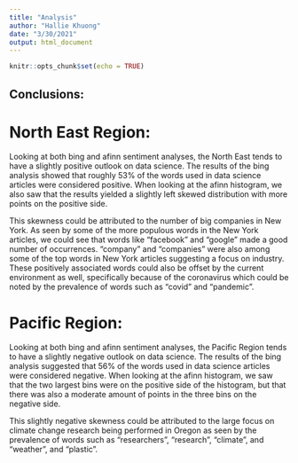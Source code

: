 ```yaml
---
title: "Analysis"
author: "Hallie Khuong"
date: "3/30/2021"
output: html_document
---
```


```r
knitr::opts_chunk$set(echo = TRUE)
```

## Conclusions:

# North East Region:
Looking at both bing and afinn sentiment analyses, the North East tends to have a slightly positive outlook on data science. The results of the bing analysis showed that roughly 53% of the words used in data science articles were considered positive. When looking at the afinn histogram, we also saw that the results yielded a slightly left skewed distribution with more points on the positive side. 

This skewness could be attributed to the number of big companies in New York. As seen by some of the more populous words in the New York articles, we could see that words like "facebook" and "google" made a good number of occurrences. "company" and "companies" were also among some of the top words in New York articles suggesting a focus on industry. These positively associated words could also be offset by the current environment as well, specifically because of the coronavirus which could be noted by the prevalence of words such as "covid" and "pandemic".

# Pacific Region:
Looking at both bing and afinn sentiment analyses, the Pacific Region tends to have a slightly negative outlook on data science. The results of the bing analysis suggested that 56% of the words used in data science articles were considered negative. When looking at the afinn histogram, we saw that the two largest bins were on the positive side of the histogram, but that there was also a moderate amount of points in the three bins on the negative side. 

This slightly negative skewness could be attributed to the large focus on climate change research being performed in Oregon as seen by the prevalence of words such as "researchers", "research", "climate", and "weather", and "plastic".
